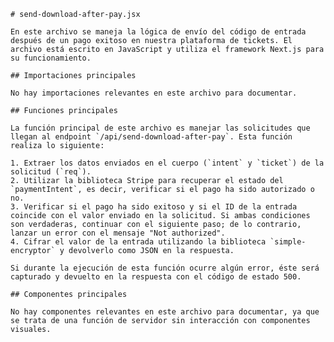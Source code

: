 

```mdx
# send-download-after-pay.jsx

En este archivo se maneja la lógica de envío del código de entrada después de un pago exitoso en nuestra plataforma de tickets. El archivo está escrito en JavaScript y utiliza el framework Next.js para su funcionamiento.

## Importaciones principales

No hay importaciones relevantes en este archivo para documentar.

## Funciones principales

La función principal de este archivo es manejar las solicitudes que llegan al endpoint `/api/send-download-after-pay`. Esta función realiza lo siguiente:

1. Extraer los datos enviados en el cuerpo (`intent` y `ticket`) de la solicitud (`req`).
2. Utilizar la biblioteca Stripe para recuperar el estado del `paymentIntent`, es decir, verificar si el pago ha sido autorizado o no.
3. Verificar si el pago ha sido exitoso y si el ID de la entrada coincide con el valor enviado en la solicitud. Si ambas condiciones son verdaderas, continuar con el siguiente paso; de lo contrario, lanzar un error con el mensaje "Not authorized".
4. Cifrar el valor de la entrada utilizando la biblioteca `simple-encryptor` y devolverlo como JSON en la respuesta.

Si durante la ejecución de esta función ocurre algún error, éste será capturado y devuelto en la respuesta con el código de estado 500.

## Componentes principales

No hay componentes relevantes en este archivo para documentar, ya que se trata de una función de servidor sin interacción con componentes visuales.
```